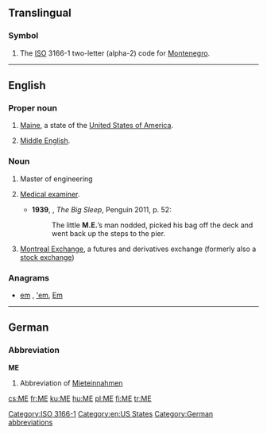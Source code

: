 {{also|Appendix:Variations of "me"}}
==Translingual==

===Symbol===
{{head|mul|symbol}}
# The [[ISO]] 3166-1 two-letter (alpha-2) code for [[Montenegro]].

[[Category:ISO 3166-1]]
----

==English==

===Proper noun===
{{en-proper noun}}

# {{context|initialism|lang=en}} [[Maine]], a state of the [[United States of America]].
# {{context|linguistics|initialism|lang=en}} [[Middle English]].

===Noun===
{{en-noun}}

# {{context|initialism|lang=en}} Master of engineering
# {{context|initialism|lang=en}} [[medical examiner#English|Medical examiner]].
#* '''1939''', {{w|Raymond Chandler}}, ''The Big Sleep'', Penguin 2011, p. 52:
#*: The little '''M.E.'''’s man nodded, picked his bag off the deck and went back up the steps to the pier.
# [[w:Montreal Exchange|Montreal Exchange]], a futures and derivatives exchange (formerly also a [[stock exchange]])

===Anagrams===
* [[em#English|em]] , [['em#English|'em]], [[Em#English|Em]]

[[Category:en:US States]]

----

==German==

===Abbreviation===
'''ME'''

# {{context|real estate listing|lang=de}} Abbreviation of [[Mieteinnahmen]]

[[Category:German abbreviations]]

[[cs:ME]]
[[fr:ME]]
[[ku:ME]]
[[hu:ME]]
[[pl:ME]]
[[fi:ME]]
[[tr:ME]]